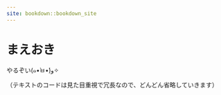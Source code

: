 ```yaml
---
site: bookdown::bookdown_site
---
```


# まえおき {-}

やるぞい(๑•̀ㅂ•́)و✧

（テキストのコードは見た目重視で冗長なので、どんどん省略していきます）